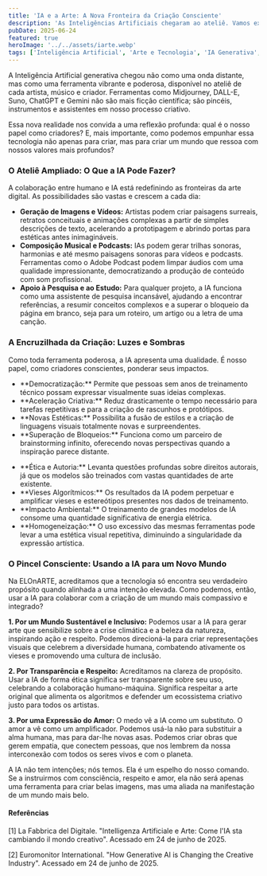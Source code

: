 ```yaml
---
title: 'IA e a Arte: A Nova Fronteira da Criação Consciente'
description: 'As Inteligências Artificiais chegaram ao ateliê. Vamos explorar seu impacto na arte, seus prós e contras, e como podemos usá-las para cultivar um mundo mais sustentável, inclusivo e amoroso.'
pubDate: 2025-06-24
featured: true
heroImage: '../../assets/iarte.webp'
tags: ['Inteligência Artificial', 'Arte e Tecnologia', 'IA Generativa', 'Futuro da Criatividade', 'Ética na IA', 'Ferramentas para Artistas', 'Criação Consciente']
---
```


A Inteligência Artificial generativa chegou não como uma onda distante, mas como uma ferramenta vibrante e poderosa, disponível no ateliê de cada artista, músico e criador. Ferramentas como Midjourney, DALL-E, Suno, ChatGPT e Gemini não são mais ficção científica; são pincéis, instrumentos e assistentes em nosso processo criativo.

Essa nova realidade nos convida a uma reflexão profunda: qual é o nosso papel como criadores? E, mais importante, como podemos empunhar essa tecnologia não apenas para criar, mas para criar um mundo que ressoa com nossos valores mais profundos?

### O Ateliê Ampliado: O Que a IA Pode Fazer?

A colaboração entre humano e IA está redefinindo as fronteiras da arte digital. As possibilidades são vastas e crescem a cada dia:

* **Geração de Imagens e Vídeos:** Artistas podem criar paisagens surreais, retratos conceituais e animações complexas a partir de simples descrições de texto, acelerando a prototipagem e abrindo portas para estéticas antes inimagináveis.
* **Composição Musical e Podcasts:** IAs podem gerar trilhas sonoras, harmonias e até mesmo paisagens sonoras para vídeos e podcasts. Ferramentas como o Adobe Podcast podem limpar áudios com uma qualidade impressionante, democratizando a produção de conteúdo com som profissional.
* **Apoio à Pesquisa e ao Estudo:** Para qualquer projeto, a IA funciona como uma assistente de pesquisa incansável, ajudando a encontrar referências, a resumir conceitos complexos e a superar o bloqueio da página em branco, seja para um roteiro, um artigo ou a letra de uma canção.

### A Encruzilhada da Criação: Luzes e Sombras

Como toda ferramenta poderosa, a IA apresenta uma dualidade. É nosso papel, como criadores conscientes, ponderar seus impactos.

<Mdx>
    <ul slot="pros">
        <li>**Democratização:** Permite que pessoas sem anos de treinamento técnico possam expressar visualmente suas ideias complexas.</li>
        <li>**Aceleração Criativa:** Reduz drasticamente o tempo necessário para tarefas repetitivas e para a criação de rascunhos e protótipos.</li>
        <li>**Novas Estéticas:** Possibilita a fusão de estilos e a criação de linguagens visuais totalmente novas e surpreendentes.</li>
        <li>**Superação de Bloqueios:** Funciona como um parceiro de brainstorming infinito, oferecendo novas perspectivas quando a inspiração parece distante.</li>
    </ul>
    <ul slot="contras">
        <li>**Ética e Autoria:** Levanta questões profundas sobre direitos autorais, já que os modelos são treinados com vastas quantidades de arte existente.</li>
        <li>**Vieses Algorítmicos:** Os resultados da IA podem perpetuar e amplificar vieses e estereótipos presentes nos dados de treinamento.</li>
        <li>**Impacto Ambiental:** O treinamento de grandes modelos de IA consome uma quantidade significativa de energia elétrica.</li>
        <li>**Homogeneização:** O uso excessivo das mesmas ferramentas pode levar a uma estética visual repetitiva, diminuindo a singularidade da expressão artística.</li>
    </ul>
</Mdx>

### O Pincel Consciente: Usando a IA para um Novo Mundo

Na ELOnARTE, acreditamos que a tecnologia só encontra seu verdadeiro propósito quando alinhada a uma intenção elevada. Como podemos, então, usar a IA para colaborar com a criação de um mundo mais compassivo e integrado?

**1. Por um Mundo Sustentável e Inclusivo:** Podemos usar a IA para gerar arte que sensibilize sobre a crise climática e a beleza da natureza, inspirando ação e respeito. Podemos direcioná-la para criar representações visuais que celebrem a diversidade humana, combatendo ativamente os vieses e promovendo uma cultura de inclusão.

**2. Por Transparência e Respeito:** Acreditamos na clareza de propósito. Usar a IA de forma ética significa ser transparente sobre seu uso, celebrando a colaboração humano-máquina. Significa respeitar a arte original que alimenta os algoritmos e defender um ecossistema criativo justo para todos os artistas.

**3. Por uma Expressão do Amor:** O medo vê a IA como um substituto. O amor a vê como um amplificador. Podemos usá-la não para substituir a alma humana, mas para dar-lhe novas asas. Podemos criar obras que gerem empatia, que conectem pessoas, que nos lembrem da nossa interconexão com todos os seres vivos e com o planeta.

A IA não tem intenções; nós temos. Ela é um espelho do nosso comando. Se a instruirmos com consciência, respeito e amor, ela não será apenas uma ferramenta para criar belas imagens, mas uma aliada na manifestação de um mundo mais belo.

#### **Referências**
[1] La Fabbrica del Digitale. "Intelligenza Artificiale e Arte: Come l'IA sta cambiando il mondo creativo". Acessado em 24 de junho de 2025.

[2] Euromonitor International. "How Generative AI is Changing the Creative Industry". Acessado em 24 de junho de 2025.